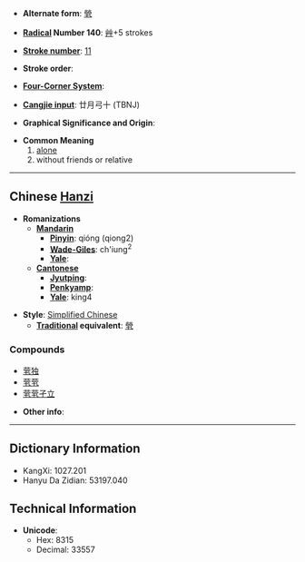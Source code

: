 * '''Alternate form''': [[煢]]

* '''[[Wiktionary:Chinese radical index| Radical]] Number 140''': [[Wiktionary:Chinese radical index 艸|艸]]+5 strokes

* '''[[Wiktionary:Chinese total strokes index|Stroke number]]''': [[Wiktionary:Chinese total strokes index 11|11]]

* '''Stroke order''': 

* '''[[Wiktionary:Chinese four corner index|Four-Corner System]]''': 

* '''[[Wiktionary:Chinese Cangjie index|Cangjie input]]''': 廿月弓十 (TBNJ)

* '''Graphical Significance and Origin''': 

* '''Common Meaning'''
*# [[alone]]
*# without friends or relative

----

== Chinese [[Hanzi]] ==

* '''Romanizations'''
** '''[[Mandarin]]'''
*** '''[[Pinyin]]''': qióng (qiong2)
*** '''[[Wade-Giles]]''': ch'iung<sup>2</sup>
*** '''[[Yale]]''': 
** '''[[Cantonese]]'''
*** '''[[Jyutping]]''':
*** '''[[Penkyamp]]''': 
*** '''[[Yale]]''': king4

* '''Style''': [[Simplified Chinese]] 
** '''[[Traditional Chinese|Traditional]] equivalent''': [[煢]]

===Compounds===
*[[茕独]]
*[[茕茕]]
*[[茕茕孑立]]

* '''Other info''': 

----

== Dictionary Information ==

* KangXi: 1027.201
* Hanyu Da Zidian: 53197.040

== Technical Information ==

* '''Unicode''':
** Hex: 8315
** Decimal: 33557